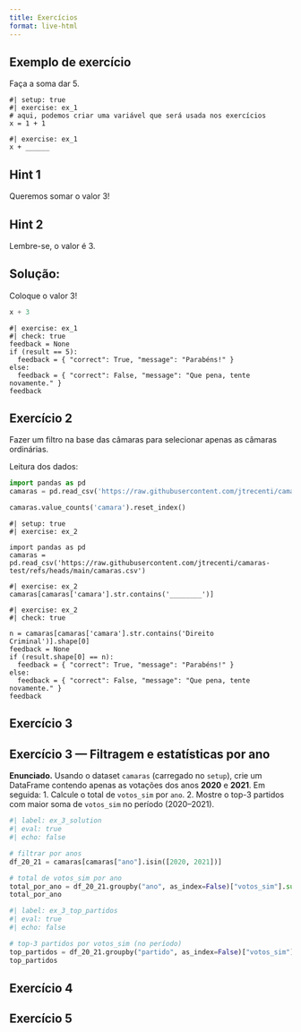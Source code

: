 ```yaml
---
title: Exercícios
format: live-html
---
```


## Exemplo de exercício

Faça a soma dar 5.

```pyodide
#| setup: true
#| exercise: ex_1
# aqui, podemos criar uma variável que será usada nos exercícios
x = 1 + 1
```

```pyodide
#| exercise: ex_1
x + ______
```

::: { .hint exercise="ex_1"}
::: { .callout-note collapse="false"}
## Hint 1

Queremos somar o valor 3!
:::
:::

::: { .hint exercise="ex_1"}
::: { .callout-note collapse="false"}
## Hint 2

Lembre-se, o valor é 3.

:::
:::

::: { .solution exercise="ex_1" }
::: { .callout-tip collapse="false"}
## Solução:

Coloque o valor 3!

```python
x + 3
```

:::
:::

```pyodide
#| exercise: ex_1
#| check: true
feedback = None
if (result == 5):
  feedback = { "correct": True, "message": "Parabéns!" }
else:
  feedback = { "correct": False, "message": "Que pena, tente novamente." }
feedback
```

## Exercício 2

Fazer um filtro na base das câmaras para selecionar apenas as câmaras ordinárias.

Leitura dos dados:

```python
import pandas as pd
camaras = pd.read_csv('https://raw.githubusercontent.com/jtrecenti/camaras-test/refs/heads/main/camaras.csv')

camaras.value_counts('camara').reset_index()
```

```pyodide
#| setup: true
#| exercise: ex_2

import pandas as pd
camaras = pd.read_csv('https://raw.githubusercontent.com/jtrecenti/camaras-test/refs/heads/main/camaras.csv')
```

```pyodide
#| exercise: ex_2
camaras[camaras['camara'].str.contains('________')]
```


```pyodide
#| exercise: ex_2
#| check: true

n = camaras[camaras['camara'].str.contains('Direito Criminal')].shape[0]
feedback = None
if (result.shape[0] == n):
  feedback = { "correct": True, "message": "Parabéns!" }
else:
  feedback = { "correct": False, "message": "Que pena, tente novamente." }
feedback
```

## Exercício 3

## Exercício 3 — Filtragem e estatísticas por ano
**Enunciado.** Usando o dataset `camaras` (carregado no `setup`), crie um DataFrame contendo apenas as votações dos anos **2020** e **2021**. Em seguida:
1. Calcule o total de `votos_sim` por `ano`.
2. Mostre o top-3 partidos com maior soma de `votos_sim` no período (2020–2021).

```python
#| label: ex_3_solution
#| eval: true
#| echo: false

# filtrar por anos
df_20_21 = camaras[camaras["ano"].isin([2020, 2021])]

# total de votos_sim por ano
total_por_ano = df_20_21.groupby("ano", as_index=False)["votos_sim"].sum().sort_values("ano")
total_por_ano
```

```python
#| label: ex_3_top_partidos
#| eval: true
#| echo: false

# top-3 partidos por votos_sim (no período)
top_partidos = df_20_21.groupby("partido", as_index=False)["votos_sim"].sum().sort_values("votos_sim", ascending=False).head(3)
top_partidos
```



## Exercício 4

## Exercício 5
